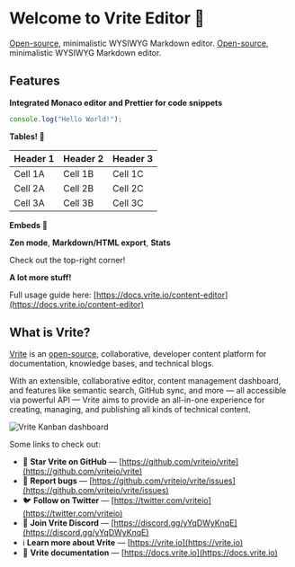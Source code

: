 # Welcome to Vrite Editor 🚀

[Open-source](https://github.com/vriteio/vrite), minimalistic WYSIWYG Markdown editor. [Open-source](https://github.com/vriteio/vrite), minimalistic WYSIWYG Markdown editor.

## Features

**Integrated Monaco editor and Prettier for code snippets**

```javascript
console.log("Hello World!");
```

**Tables! 🎉**

| Header 1 | Header 2 | Header 3 |
| -------- | -------- | -------- |
| Cell 1A  | Cell 1B  | Cell 1C  |
| Cell 2A  | Cell 2B  | Cell 2C  |
| Cell 3A  | Cell 3B  | Cell 3C  |

**Embeds 🎥**

**Zen mode**, **Markdown/HTML export**, **Stats**

Check out the top-right corner!

**A lot more stuff!**

Full usage guide here: [https://docs.vrite.io/content-editor](https://docs.vrite.io/content-editor)

## What is Vrite?

[Vrite](https://vrite.io) is an [open-source](https://github.com/vriteio/vrite), collaborative, developer content platform for documentation, knowledge bases, and technical blogs.

With an extensible, collaborative editor, content management dashboard, and features like semantic search, GitHub sync, and more — all accessible via powerful API — Vrite aims to provide an all-in-one experience for creating, managing, and publishing all kinds of technical content.

![Vrite Kanban dashboard](http://localhost:8888/65017ed7b0e627e259623b8a/q0HUeyQ1aeElfzaZkdNWn.png)

Some links to check out:

- 🌟 **Star Vrite on GitHub** — [https://github.com/vriteio/vrite](https://github.com/vriteio/vrite)
- 🐞 **Report bugs** — [https://github.com/vriteio/vrite/issues](https://github.com/vriteio/vrite/issues)
- 🐦 **Follow on Twitter** — [https://twitter.com/vriteio](https://twitter.com/vriteio)
- 💬 **Join Vrite Discord** — [https://discord.gg/yYqDWyKnqE](https://discord.gg/yYqDWyKnqE)
- ℹ️ **Learn more about Vrite** — [https://vrite.io](https://vrite.io)
- 📕 **Vrite documentation** — [https://docs.vrite.io](https://docs.vrite.io)
